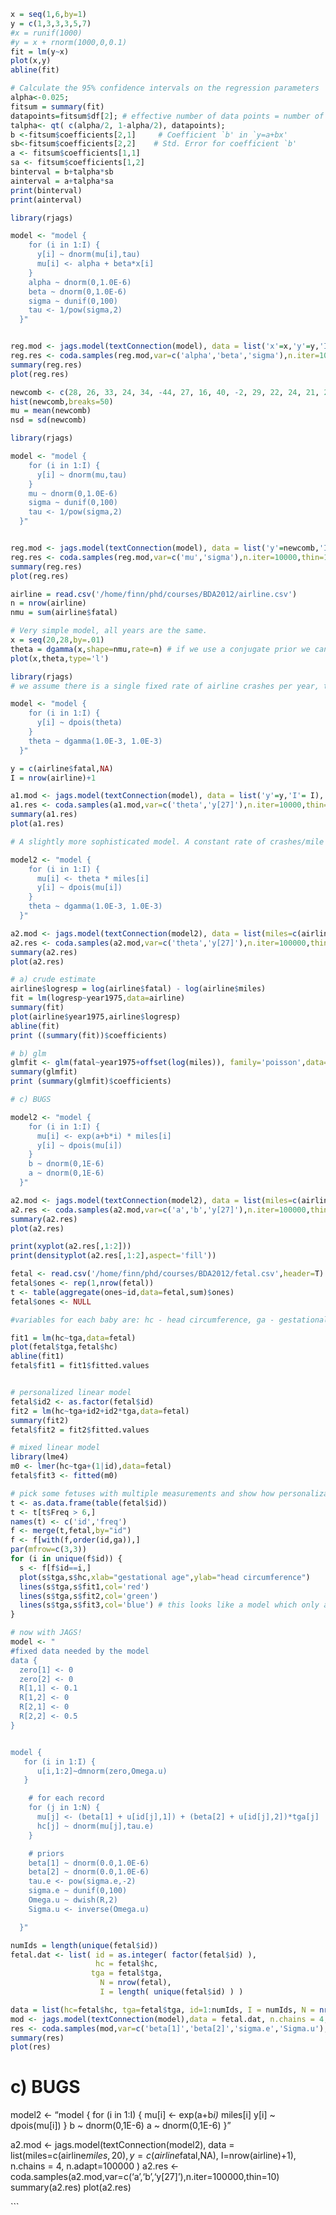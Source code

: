 

```r
x = seq(1,6,by=1)
y = c(1,3,3,3,5,7)
#x = runif(1000)
#y = x + rnorm(1000,0,0.1)
fit = lm(y~x)
plot(x,y)
abline(fit)

# Calculate the 95% confidence intervals on the regression parameters
alpha<-0.025;  
fitsum = summary(fit)
datapoints=fitsum$df[2]; # effective number of data points = number of data points - number of parameters
talpha<- qt( c(alpha/2, 1-alpha/2), datapoints);
b <-fitsum$coefficients[2,1]     # Coefficient `b' in `y=a+bx'
sb<-fitsum$coefficients[2,2]    # Std. Error for coefficient `b'
a <- fitsum$coefficients[1,1]
sa <- fitsum$coefficients[1,2]
binterval = b+talpha*sb 
ainterval = a+talpha*sa
print(binterval)
print(ainterval)

library(rjags)

model <- "model {
    for (i in 1:I) {
      y[i] ~ dnorm(mu[i],tau)
      mu[i] <- alpha + beta*x[i]
    }  
    alpha ~ dnorm(0,1.0E-6)
    beta ~ dnorm(0,1.0E-6)
    sigma ~ dunif(0,100)
    tau <- 1/pow(sigma,2)
  }"


reg.mod <- jags.model(textConnection(model), data = list('x'=x,'y'=y,'I'= 6), n.chains = 4, n.adapt=100000 )
reg.res <- coda.samples(reg.mod,var=c('alpha','beta','sigma'),n.iter=100000,thin=10)
summary(reg.res)
plot(reg.res)
```

```r
newcomb <- c(28, 26, 33, 24, 34, -44, 27, 16, 40, -2, 29, 22, 24, 21, 25, 30, 23, 29, 31, 19, 24, 20, 36, 32, 36, 28, 25, 21, 28, 29, 37, 25, 28, 26, 30, 32, 36, 26, 30, 22, 36, 23, 27, 27, 28, 27, 31, 27, 26, 33, 26, 32, 32, 24, 39, 28, 24,25, 32, 25, 29, 27, 28, 29, 16, 23)
hist(newcomb,breaks=50)
mu = mean(newcomb)
nsd = sd(newcomb)

library(rjags)

model <- "model {
    for (i in 1:I) {
      y[i] ~ dnorm(mu,tau)
    }  
    mu ~ dnorm(0,1.0E-6)
    sigma ~ dunif(0,100)
    tau <- 1/pow(sigma,2)
  }"


reg.mod <- jags.model(textConnection(model), data = list('y'=newcomb,'I'= length(newcomb)), n.chains = 4, n.adapt=100000 )
reg.res <- coda.samples(reg.mod,var=c('mu','sigma'),n.iter=10000,thin=10)
summary(reg.res)
plot(reg.res)
```

```r
airline = read.csv('/home/finn/phd/courses/BDA2012/airline.csv')
n = nrow(airline)
nmu = sum(airline$fatal)

# Very simple model, all years are the same.
x = seq(20,28,by=.01)
theta = dgamma(x,shape=nmu,rate=n) # if we use a conjugate prior we can get an analytical solution for the posterior
plot(x,theta,type='l')

library(rjags)
# we assume there is a single fixed rate of airline crashes per year, theta.

model <- "model {
    for (i in 1:I) {
      y[i] ~ dpois(theta)
    }  
    theta ~ dgamma(1.0E-3, 1.0E-3)
  }"

y = c(airline$fatal,NA)
I = nrow(airline)+1

a1.mod <- jags.model(textConnection(model), data = list('y'=y,'I'= I), n.chains = 4, n.adapt=100000 )
a1.res <- coda.samples(a1.mod,var=c('theta','y[27]'),n.iter=10000,thin=10)
summary(a1.res)
plot(a1.res)

# A slightly more sophisticated model. A constant rate of crashes/mile flown

model2 <- "model {
    for (i in 1:I) {
      mu[i] <- theta * miles[i]
      y[i] ~ dpois(mu[i])
    }  
    theta ~ dgamma(1.0E-3, 1.0E-3)
  }"

a2.mod <- jags.model(textConnection(model2), data = list(miles=c(airline$miles,20), y = c(airline$fatal,NA), I=nrow(airline)+1), n.chains = 4, n.adapt=100000 )
a2.res <- coda.samples(a2.mod,var=c('theta','y[27]'),n.iter=100000,thin=10)
summary(a2.res)
plot(a2.res)

```

```r
# a) crude estimate
airline$logresp = log(airline$fatal) - log(airline$miles)
fit = lm(logresp~year1975,data=airline)
summary(fit)
plot(airline$year1975,airline$logresp)
abline(fit)
print ((summary(fit))$coefficients)

# b) glm 
glmfit <- glm(fatal~year1975+offset(log(miles)), family='poisson',data=airline)
summary(glmfit)
print (summary(glmfit)$coefficients)

# c) BUGS

model2 <- "model {
    for (i in 1:I) {
      mu[i] <- exp(a+b*i) * miles[i]
      y[i] ~ dpois(mu[i])
    }
    b ~ dnorm(0,1E-6)
    a ~ dnorm(0,1E-6)
  }"

a2.mod <- jags.model(textConnection(model2), data = list(miles=c(airline$miles,20), y = c(airline$fatal,NA), I=nrow(airline)+1), n.chains = 4, n.adapt=100000 )
a2.res <- coda.samples(a2.mod,var=c('a','b','y[27]'),n.iter=100000,thin=10)
summary(a2.res)
plot(a2.res)

print(xyplot(a2.res[,1:2]))
print(densityplot(a2.res[,1:2],aspect='fill'))

```

```r
fetal <- read.csv('/home/finn/phd/courses/BDA2012/fetal.csv',header=T)
fetal$ones <- rep(1,nrow(fetal))
t <- table(aggregate(ones~id,data=fetal,sum)$ones)
fetal$ones <- NULL

#variables for each baby are: hc - head circumference, ga - gestational age, tga - transformed gestational age

fit1 = lm(hc~tga,data=fetal)
plot(fetal$tga,fetal$hc)
abline(fit1)
fetal$fit1 = fit1$fitted.values


# personalized linear model
fetal$id2 <- as.factor(fetal$id)
fit2 = lm(hc~tga+id2+id2*tga,data=fetal)
summary(fit2)
fetal$fit2 = fit2$fitted.values

# mixed linear model
library(lme4)
m0 <- lmer(hc~tga+(1|id),data=fetal)
fetal$fit3 <- fitted(m0)

# pick some fetuses with multiple measurements and show how personalization improves the fit
t <- as.data.frame(table(fetal$id))
t <- t[t$Freq > 6,]
names(t) <- c('id','freq')
f <- merge(t,fetal,by="id")
f <- f[with(f,order(id,ga)),]
par(mfrow=c(3,3))
for (i in unique(f$id)) {
  s <- f[f$id==i,]
  plot(s$tga,s$hc,xlab="gestational age",ylab="head circumference")
  lines(s$tga,s$fit1,col='red')
  lines(s$tga,s$fit2,col='green')
  lines(s$tga,s$fit3,col='blue') # this looks like a model which only allows the intercept to vary by id.
}
```

```r
# now with JAGS!
model <- "
#fixed data needed by the model
data {
  zero[1] <- 0
  zero[2] <- 0
  R[1,1] <- 0.1
  R[1,2] <- 0
  R[2,1] <- 0
  R[2,2] <- 0.5
}


model {
   for (i in 1:I) {
      u[i,1:2]~dmnorm(zero,Omega.u)
   }

    # for each record
    for (j in 1:N) {
      mu[j] <- (beta[1] + u[id[j],1]) + (beta[2] + u[id[j],2])*tga[j]
      hc[j] ~ dnorm(mu[j],tau.e)
    }

    # priors
    beta[1] ~ dnorm(0.0,1.0E-6)
    beta[2] ~ dnorm(0.0,1.0E-6)
    tau.e <- pow(sigma.e,-2)
    sigma.e ~ dunif(0,100)
    Omega.u ~ dwish(R,2)
    Sigma.u <- inverse(Omega.u)

  }"

numIds = length(unique(fetal$id))
fetal.dat <- list( id = as.integer( factor(fetal$id) ),
                   hc = fetal$hc,
                  tga = fetal$tga,
                    N = nrow(fetal),
                    I = length( unique(fetal$id) ) )

data = list(hc=fetal$hc, tga=fetal$tga, id=1:numIds, I = numIds, N = nrow(fetal) )
mod <- jags.model(textConnection(model),data = fetal.dat, n.chains = 4, n.adapt = 10000)
res <- coda.samples(mod,var=c('beta[1]','beta[2]','sigma.e','Sigma.u'),n.iter=10000,thin=1)
summary(res)
plot(res)

```




# c) BUGS

model2 <- "model {
    for (i in 1:I) {
      mu[i] <- exp(a+b*i) * miles[i]
      y[i] ~ dpois(mu[i])
    }
    b ~ dnorm(0,1E-6)
    a ~ dnorm(0,1E-6)
  }"

a2.mod <- jags.model(textConnection(model2), data = list(miles=c(airline$miles,20), y = c(airline$fatal,NA), I=nrow(airline)+1), n.chains = 4, n.adapt=100000 )
a2.res <- coda.samples(a2.mod,var=c('a','b','y[27]'),n.iter=100000,thin=10)
summary(a2.res)
plot(a2.res)

```






